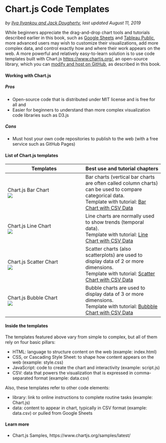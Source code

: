 # Chart.js Code Templates {#chartjs}
*by [Ilya Ilyankou and Jack Dougherty](authors), last updated August 11, 2019*

While beginners appreciate the drag-and-drop chart tools and tutorials described earlier in this book, such as [Google Sheets](google-sheets) and [Tableau Public](tableau-public), more advanced users may wish to customize their visualizations, add more complex data, and control exactly how and where their work appears on the web. A more powerful and relatively easy-to-learn solution is to use code templates built with Chart.js <https://www.chartjs.org/>, an open-source library, which you can [modify and host on GitHub](github), as described in this book.

#### Working with Chart.js

##### Pros

* Open-source code that is distributed under MIT license and is free for all and
* Easier for beginners to understand than more complex visualization code libraries such as D3.js

##### Cons
* Must host your own code repositories to publish to the web (with a free service such as GitHub Pages)

#### List of Chart.js templates

| Templates     | Best use and tutorial chapters |
| --- | --- |
| Chart.js Bar Chart<br> ![](images/12-chartjs/chartjs-bar.png) | Bar charts (vertical bar charts are often called column charts) can be used to compare categorical data. <br>Template with tutorial: [Bar Chart with CSV Data](chartjs-bar-csv) |
| Chart.js Line Chart<br> ![](images/12-chartjs/chartjs-line.png) | Line charts are normally used to show trends (temporal data). <br>Template with tutorial: [Line Chart with CSV Data](chartjs-line-csv) |
| Chart.js Scatter Chart<br> ![](images/12-chartjs/chartjs-scatter.png) | Scatter charts (also scatterplots) are used to display data of 2 or more dimensions. <br>Template with tutorial: [Scatter Chart with CSV Data](chartjs-scatter-csv) |
| Chart.js Bubble Chart<br> ![](images/12-chartjs/chartjs-bubble.png) | Bubble charts are used to display data of 3 or more dimensions. <br>Template with tutorial: [Bubbble Chart with CSV Data](chartjs-bubble-csv) |

#### Inside the templates {-}
The templates featured above vary from simple to complex, but all of them rely on four basic pillars:

  * HTML: language to structure content on the web (example: index.html)
  * CSS, or Cascading Style Sheet: to shape how content appears on the web (example: style.css)
  * JavaScript: code to create the chart and interactivity (example: script.js)
  * CSV: data that powers the visualization that is expressed in comma-separated format (example: data.csv)

Also, these templates refer to other code elements:

  * library: link to online instructions to complete routine tasks (example: Chart.js)
  * data: content to appear in chart, typically in CSV format (example: data.csv) or pulled from Google Sheets

#### Learn more {-}
- Chart.js Samples, https://www.chartjs.org/samples/latest/
